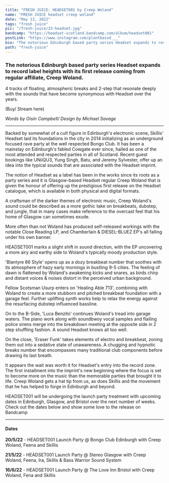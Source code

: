 ---
title: "FRESH JUICE: HEADSET001 by Creep Woland"
name: "FRESH JUICE headset creep woland"
date: "May 13, 2022"
tags: "fresh juice"
pic: "/fresh-juice/33-headset.jpg"
bandcamp: "https://headset-scotland.bandcamp.com/album/headset001"
postLink: "https://www.instagram.com/plantbassd___"
bio: "The notorious Edinburgh based party series Headset expands to record label heights with its first release coming from regular affiliate, Creep Woland"
path: "fresh-juice"
---

### The notorious Edinburgh based party series Headset expands to record label heights with its first release coming from regular affiliate, Creep Woland.

4 tracks of floating, atmospheric breaks and 2-step that resonate deeply with the sounds that have become synonymous with Headset over the years.

(Buy/ Stream here) <HoverLink url="headset-scotland.bandcamp.com/album/headset001" external inline />

<Picture src="/fresh-juice/33-cover.jpg" alt="headset album art" size={1200} />

<p className="smallText">
  <i>Words by Oisín Campbell/ Design by Michael Savage</i>
</p>

<hr />

Backed by somewhat of a cult figure in Edinburgh's electronic scene, Skillis' Headset laid its foundations in the city in 2014 initializing as an underground focused rave party at the well respected Bongo Club. It has been a mainstay on Edinburgh's fabled Cowgate ever since, hailed as one of the most attended and respected parties in all of Scotland. Recent guest bookings like UNiiQU3, Yung Singh, Batu, and Jeremy Sylvester, offer up an idea into the typical sounds that are associated with the Headset imprint.

The notion of Headset as a label has been in the works since its roots as a party series and it is Glasgow-based Headset regular Creep Woland that is given the honour of offering up the prestigious first release on the Headset catalogue, which is available in both physical and digital formats.

A craftsman of the darker themes of electronic music, Creep Woland's sound could be described as a more gothic take on breakbeats, dubstep, and jungle, that in many cases make reference to the overcast feel that his home of Glasgow can sometimes exude.

<Picture src="/fresh-juice/33-woland.png" alt="creep woland cover pic" size={1200} />

More often than not Woland has produced self-released workings with the notable Close Reading LP, and Chamberlain & DIESEL-BLUEZ EP's all falling under his own banner.

HEADSET001 marks a slight shift in sound direction, with the EP uncovering a more airy and earthy side to Woland's typically moody production style.

'Blantyre 86 Style' opens up as a dozy breakbeat number that soothes with its atmosphere of hazy early mornings in bustling 9-5 cities. The feeling of dawn is flattened by Woland's awakening kicks and snares, as birds chirp and distant voices & noises distort in the perceived urban background.

Fellow Scotsman Usurp enters on 'Healing Able 713', combining with Woland to create a more stubborn and pitched breakbeat foundation with a garage feel. Further uplifting synth works help to relax the energy against the resurfacing dubstep influenced bassline.

<Picture src="/fresh-juice/33-title.png" alt="headset title cover pic" size={1200} />

On to the B-Side, 'Luca Benzito' continues Woland's tread into garage waters. The piano work along with soundbwoy vocal samples and flailing police sirens merge into the breakdown meeting at the opposite side in 2 step shuffling fashion. A sound Headset knows all too well.

On the close, 'Eraser Funk' takes elements of electro and breakbeat, zoning them out into a sedative state of unawareness. A chugging and hypnotic breaks number that encompasses many traditional club components before drawing its last breath.

It appears the wait was worth it for Headset's entry into the record zone. The first installment into the imprint's new beginning where the focus is set to become more on the music than the memorable parties that brought it to life. Creep Woland gets a hat tip from us, as does Skillis and the movement that he has helped to forge in Edinburgh and beyond.

HEADSET001 will be undergoing the launch party treatment with upcoming dates in Edinburgh, Glasgow, and Bristol over the next number of weeks. Check out the dates below and show some love to the release on Bandcamp <HoverLink url="headset-scotland.bandcamp.com/album/headset001" external inline />

---

#### Dates

**20/5/22** - HEADSET001 Launch Party @ Bongo Club Edinburgh with Creep Woland, Feena and Skillis <HoverLink url="ra.co/events/1534101" external inline />

**21/5/22** - HEADSET001 Launch Party @ Stereo Glasgow with Creep Woland, Feena, Ira, Skillis & Bass Warrior Sound System <HoverLink url="ra.co/events/1534105" external inline />

**16/6/22** - HEADSET001 Launch Party @ The Love Inn Bristol with Creep Woland, Fena and Skillis <HoverLink url="ra.co/events/1534596" external inline />
